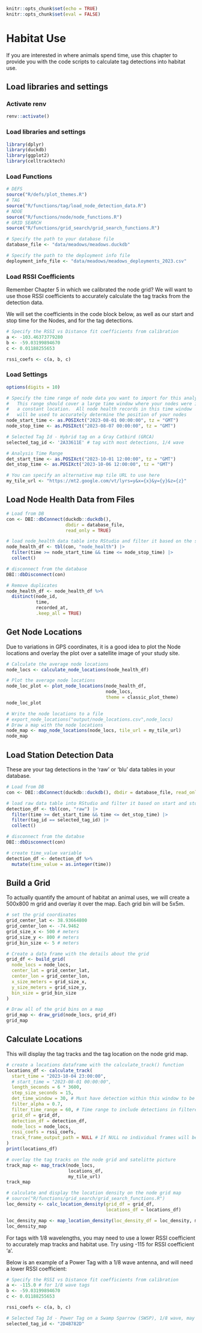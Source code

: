 ```r
knitr::opts_chunk$set(echo = TRUE)
knitr::opts_chunk$set(eval = FALSE)
```

# Habitat Use

If you are interested in where animals spend time, use this chapter to provide you with the code scripts to calculate tag detections into habitat use.

## Load libraries and settings

### Activate renv
```r
renv::activate()
```

### Load libraries and settings
```r
library(dplyr)
library(duckdb)
library(ggplot2)
library(celltracktech)
```

### Load Functions
```r
# DEFS
source("R/defs/plot_themes.R")
# TAG
source("R/functions/tag/load_node_detection_data.R")
# NDOE
source("R/functions/node/node_functions.R")
# GRID SEARCH
source("R/functions/grid_search/grid_search_functions.R")

# Specify the path to your database file
database_file <- "data/meadows/meadows.duckdb"

# Specify the path to the deployment info file
deployment_info_file <- "data/meadows/meadows_deployments_2023.csv"
```


### Load RSSI Coefficients

Remember Chapter 5 in which we calibrated the node grid? We will want to use those RSSI coefficients to accurately calculate the tag tracks from the detection data. 

We will set the coefficients in the code block below, as well as our start and stop time for the Nodes, and for the tag detections. 
```r
# Specify the RSSI vs Distance fit coefficients from calibration
a <- -103.46373779280
b <- -59.03199894670
c <- 0.01188255653

rssi_coefs <- c(a, b, c)
```

### Load Settings
```r
options(digits = 10)

# Specify the time range of node data you want to import for this analysis
#   This range should cover a large time window where your nodes were in
#   a constant location.  All node health records in this time window
#   will be used to accurately determine the position of your nodes
node_start_time <- as.POSIXct("2023-08-01 00:00:00", tz = "GMT")
node_stop_time <- as.POSIXct("2023-08-07 00:00:00", tz = "GMT")

# Selected Tag Id - Hybrid tag on a Gray Catbird (GRCA)
selected_tag_id <- '2A33611E' # tag with most detections, 1/4 wave

# Analysis Time Range
det_start_time <- as.POSIXct("2023-10-01 12:00:00", tz = "GMT")
det_stop_time <- as.POSIXct("2023-10-06 12:00:00", tz = "GMT")

# You can specify an alternative map tile URL to use here
my_tile_url <- "https://mt2.google.com/vt/lyrs=y&x={x}&y={y}&z={z}"
```

## Load Node Health Data from Files

```r
# Load from DB
con <- DBI::dbConnect(duckdb::duckdb(), 
                      dbdir = database_file, 
                      read_only = TRUE)

# load node_health data table into RStudio and filter it based on the start and stop time
node_health_df <- tbl(con, "node_health") |>
  filter(time >= node_start_time && time <= node_stop_time) |>
  collect()

# disconnect from the database
DBI::dbDisconnect(con)

# Remove duplicates
node_health_df <- node_health_df %>% 
  distinct(node_id, 
           time, 
           recorded_at, 
           .keep_all = TRUE)
```

## Get Node Locations

Due to variations in GPS coordinates, it is a good idea to plot the Node locations and overlay the plot over a satellite image of your study site.

```r
# Calculate the average node locations
node_locs <- calculate_node_locations(node_health_df)

# Plot the average node locations
node_loc_plot <- plot_node_locations(node_health_df, 
                                     node_locs, 
                                     theme = classic_plot_theme)
node_loc_plot

# Write the node locations to a file
# export_node_locations("output/node_locations.csv",node_locs)
# Draw a map with the node locations
node_map <- map_node_locations(node_locs, tile_url = my_tile_url)
node_map
```

## Load Station Detection Data

These are your tag detections in the 'raw' or 'blu' data tables in your database.
```r
# Load from DB
con <- DBI::dbConnect(duckdb::duckdb(), dbdir = database_file, read_only = TRUE)

# load raw data table into RStudio and filter it based on start and stop time
detection_df <- tbl(con, "raw") |>
  filter(time >= det_start_time && time <= det_stop_time) |>
  filter(tag_id == selected_tag_id) |>
  collect()

# disconnect from the databse
DBI::dbDisconnect(con)

# create time_value variable
detection_df <- detection_df %>% 
  mutate(time_value = as.integer(time))
```

## Build a Grid

To actually quantify the amount of habitat an animal uses, we will create a 500x800 m grid and overlay it over the map. Each grid bin will be 5x5m.
```r
# set the grid coordinates
grid_center_lat <- 38.93664800
grid_center_lon <- -74.9462
grid_size_x <- 500 # meters
grid_size_y <- 800 # meters
grid_bin_size <- 5 # meters

# Create a data frame with the details about the grid
grid_df <- build_grid(
  node_locs = node_locs,
  center_lat = grid_center_lat,
  center_lon = grid_center_lon,
  x_size_meters = grid_size_x,
  y_size_meters = grid_size_y,
  bin_size = grid_bin_size
)

# Draw all of the grid bins on a map
grid_map <- draw_grid(node_locs, grid_df)
grid_map
```

## Calculate Locations

This will display the tag tracks and the tag location on the node grid map.
```r
# create a locations dataframe with the calculate_track() function
locations_df <- calculate_track(
  start_time = "2023-10-04 23:00:00",
  # start_time = "2023-08-01 00:00:00",
  length_seconds = 6 * 3600,
  step_size_seconds = 15,
  det_time_window = 30, # Must have detection within this window to be included in position calculation
  filter_alpha = 0.7,
  filter_time_range = 60, # Time range to include detections in filtered value
  grid_df = grid_df,
  detection_df = detection_df,
  node_locs = node_locs,
  rssi_coefs = rssi_coefs,
  track_frame_output_path = NULL # If NULL no individual frames will be saved
)
print(locations_df)

# overlay the tag tracks on the node grid and satelitte picture
track_map <- map_track(node_locs, 
                       locations_df, 
                       my_tile_url)
track_map

# calculate and display the location density on the node grid map
# source("R/functions/grid_search/grid_search_functions.R")
loc_density <- calc_location_density(grid_df = grid_df, 
                                     locations_df = locations_df)

loc_density_map <- map_location_density(loc_density_df = loc_density, my_tile_url)
loc_density_map
```

For tags with 1/8 wavelengths, you may need to use a lower RSSI coefficient to accurately map tracks and habitat use. Try using -115 for RSSI coefficient 'a'.

Below is an example of a Power Tag with a 1/8 wave antenna, and will need a lower RSSI coefficient:
```r
# Specify the RSSI vs Distance fit coefficients from calibration
a <- -115.0 # for 1/8 wave tags
b <- -59.03199894670
c <- 0.01188255653

rssi_coefs <- c(a, b, c)

# Selected Tag Id - Power Tag on a Swamp Sparrow (SWSP), 1/8 wave, may need to set rssi coefficient lower for detections
selected_tag_id <- "2D4B782D"

```